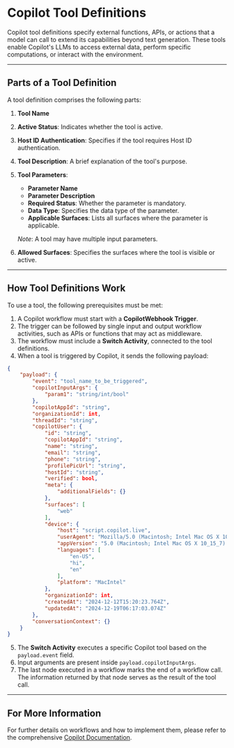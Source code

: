 # Copilot Tool Definitions

Copilot tool definitions specify external functions, APIs, or actions that a model can call to extend its capabilities beyond text generation. These tools enable Copilot's LLMs to access external data, perform specific computations, or interact with the environment.

---

## Parts of a Tool Definition

A tool definition comprises the following parts:

1. **Tool Name**
2. **Active Status**: Indicates whether the tool is active.
3. **Host ID Authentication**: Specifies if the tool requires Host ID authentication.
4. **Tool Description**: A brief explanation of the tool's purpose.
5. **Tool Parameters**:
   - **Parameter Name**
   - **Parameter Description**
   - **Required Status**: Whether the parameter is mandatory.
   - **Data Type**: Specifies the data type of the parameter.
   - **Applicable Surfaces**: Lists all surfaces where the parameter is applicable.

   *Note*: A tool may have multiple input parameters.
6. **Allowed Surfaces**: Specifies the surfaces where the tool is visible or active.

---

## How Tool Definitions Work

To use a tool, the following prerequisites must be met:

1. A Copilot workflow must start with a **CopilotWebhook Trigger**.
2. The trigger can be followed by single input and output workflow activities, such as APIs or functions that may act as middleware.
3. The workflow must include a **Switch Activity**, connected to the tool definitions.
4. When a tool is triggered by Copilot, it sends the following payload:

```json
{
    "payload": {
        "event": "tool_name_to_be_triggered",
        "copilotInputArgs": {
            "param1": "string/int/bool"
        },
        "copilotAppId": "string",
        "organizationId": int,
        "threadId": "string",
        "copilotUser": {
            "id": "string",
            "copilotAppId": "string",
            "name": "string",
            "email": "string",
            "phone": "string",
            "profilePicUrl": "string",
            "hostId": "string",
            "verified": bool,
            "meta": {
                "additionalFields": {}
            },
            "surfaces": [
                "web"
            ],
            "device": {
                "host": "script.copilot.live",
                "userAgent": "Mozilla/5.0 (Macintosh; Intel Mac OS X 10_15_7) AppleWebKit/537.36 (KHTML, like Gecko) Chrome/131.0.0.0 Safari/537.36",
                "appVersion": "5.0 (Macintosh; Intel Mac OS X 10_15_7) AppleWebKit/537.36 (KHTML, like Gecko) Chrome/131.0.0.0 Safari/537.36",
                "languages": [
                    "en-US",
                    "hi",
                    "en"
                ],
                "platform": "MacIntel"
            },
            "organizationId": int,
            "createdAt": "2024-12-12T15:20:23.764Z",
            "updatedAt": "2024-12-19T06:17:03.074Z"
        },
        "conversationContext": {}
    }
}
```
                

5. The **Switch Activity** executes a specific Copilot tool based on the `payload.event` field.
6. Input arguments are present inside `payload.copilotInputArgs`.
7. The last node executed in a workflow marks the end of a workflow call. The information returned by that node serves as the result of the tool call.

---

## For More Information

For further details on workflows and how to implement them, please refer to the comprehensive [Copilot Documentation](https://platform.copilot.live/docs/workflows/copilottool/).

